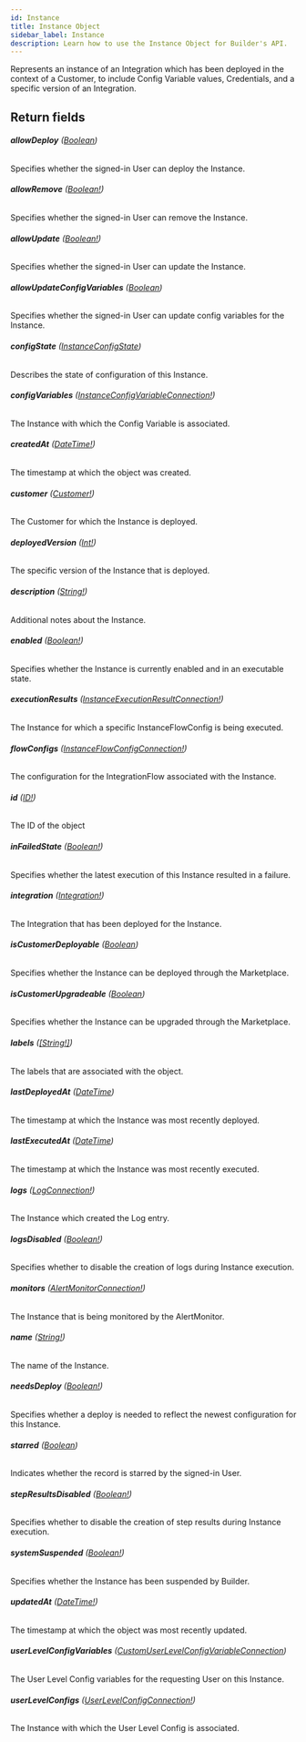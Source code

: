 ```yaml
---
id: Instance
title: Instance Object
sidebar_label: Instance
description: Learn how to use the Instance Object for Builder's API.
---
```


Represents an instance of an Integration which has been deployed in the
context of a Customer, to include Config Variable values, Credentials, and
a specific version of an Integration.

## Return fields

###### <b>allowDeploy</b> ([Boolean](/docs/composer/builder/api/schema/scalar/Boolean.mdx))

Specifies whether the signed-in User can deploy the Instance.

###### <b>allowRemove</b> ([Boolean!](/docs/composer/builder/api/schema/scalar/Boolean.mdx))

Specifies whether the signed-in User can remove the Instance.

###### <b>allowUpdate</b> ([Boolean!](/docs/composer/builder/api/schema/scalar/Boolean.mdx))

Specifies whether the signed-in User can update the Instance.

###### <b>allowUpdateConfigVariables</b> ([Boolean](/docs/composer/builder/api/schema/scalar/Boolean.mdx))

Specifies whether the signed-in User can update config variables for the Instance.

###### <b>configState</b> ([InstanceConfigState](/docs/composer/builder/api/schema/enum/InstanceConfigState.mdx))

Describes the state of configuration of this Instance.

###### <b>configVariables</b> ([InstanceConfigVariableConnection!](/docs/composer/builder/api/schema/object/InstanceConfigVariableConnection.mdx))

The Instance with which the Config Variable is associated.

###### <b>createdAt</b> ([DateTime!](/docs/composer/builder/api/schema/scalar/DateTime.mdx))

The timestamp at which the object was created.

###### <b>customer</b> ([Customer!](/docs/composer/builder/api/schema/object/Customer.mdx))

The Customer for which the Instance is deployed.

###### <b>deployedVersion</b> ([Int!](/docs/composer/builder/api/schema/scalar/Int.mdx))

The specific version of the Instance that is deployed.

###### <b>description</b> ([String!](/docs/composer/builder/api/schema/scalar/String.mdx))

Additional notes about the Instance.

###### <b>enabled</b> ([Boolean!](/docs/composer/builder/api/schema/scalar/Boolean.mdx))

Specifies whether the Instance is currently enabled and in an executable state.

###### <b>executionResults</b> ([InstanceExecutionResultConnection!](/docs/composer/builder/api/schema/object/InstanceExecutionResultConnection.mdx))

The Instance for which a specific InstanceFlowConfig is being executed.

###### <b>flowConfigs</b> ([InstanceFlowConfigConnection!](/docs/composer/builder/api/schema/object/InstanceFlowConfigConnection.mdx))

The configuration for the IntegrationFlow associated with the Instance.

###### <b>id</b> ([ID!](/docs/composer/builder/api/schema/scalar/ID.mdx))

The ID of the object

###### <b>inFailedState</b> ([Boolean!](/docs/composer/builder/api/schema/scalar/Boolean.mdx))

Specifies whether the latest execution of this Instance resulted in a failure.

###### <b>integration</b> ([Integration!](/docs/composer/builder/api/schema/object/Integration.mdx))

The Integration that has been deployed for the Instance.

###### <b>isCustomerDeployable</b> ([Boolean](/docs/composer/builder/api/schema/scalar/Boolean.mdx))

Specifies whether the Instance can be deployed through the Marketplace.

###### <b>isCustomerUpgradeable</b> ([Boolean](/docs/composer/builder/api/schema/scalar/Boolean.mdx))

Specifies whether the Instance can be upgraded through the Marketplace.

###### <b>labels</b> ([[String!]](/docs/composer/builder/api/schema/scalar/String.mdx))

The labels that are associated with the object.

###### <b>lastDeployedAt</b> ([DateTime](/docs/composer/builder/api/schema/scalar/DateTime.mdx))

The timestamp at which the Instance was most recently deployed.

###### <b>lastExecutedAt</b> ([DateTime](/docs/composer/builder/api/schema/scalar/DateTime.mdx))

The timestamp at which the Instance was most recently executed.

###### <b>logs</b> ([LogConnection!](/docs/composer/builder/api/schema/object/LogConnection.mdx))

The Instance which created the Log entry.

###### <b>logsDisabled</b> ([Boolean!](/docs/composer/builder/api/schema/scalar/Boolean.mdx))

Specifies whether to disable the creation of logs during Instance execution.

###### <b>monitors</b> ([AlertMonitorConnection!](/docs/composer/builder/api/schema/object/AlertMonitorConnection.mdx))

The Instance that is being monitored by the AlertMonitor.

###### <b>name</b> ([String!](/docs/composer/builder/api/schema/scalar/String.mdx))

The name of the Instance.

###### <b>needsDeploy</b> ([Boolean!](/docs/composer/builder/api/schema/scalar/Boolean.mdx))

Specifies whether a deploy is needed to reflect the newest configuration for this Instance.

###### <b>starred</b> ([Boolean](/docs/composer/builder/api/schema/scalar/Boolean.mdx))

Indicates whether the record is starred by the signed-in User.

###### <b>stepResultsDisabled</b> ([Boolean!](/docs/composer/builder/api/schema/scalar/Boolean.mdx))

Specifies whether to disable the creation of step results during Instance execution.

###### <b>systemSuspended</b> ([Boolean!](/docs/composer/builder/api/schema/scalar/Boolean.mdx))

Specifies whether the Instance has been suspended by Builder.

###### <b>updatedAt</b> ([DateTime!](/docs/composer/builder/api/schema/scalar/DateTime.mdx))

The timestamp at which the object was most recently updated.

###### <b>userLevelConfigVariables</b> ([CustomUserLevelConfigVariableConnection](/docs/composer/builder/api/schema/object/CustomUserLevelConfigVariableConnection.mdx))

The User Level Config variables for the requesting User on this Instance.

###### <b>userLevelConfigs</b> ([UserLevelConfigConnection!](/docs/composer/builder/api/schema/object/UserLevelConfigConnection.mdx))

The Instance with which the User Level Config is associated.
